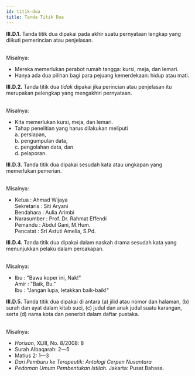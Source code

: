 ```yaml
---
id: titik-dua
title: Tanda Titik Dua
---
```


<div style={{ padding: '20px', color: 'black', backgroundColor: '#dbfaf4' }}>
<b>III.D.1.</b> Tanda titik dua dipakai pada akhir suatu pernyataan lengkap yang diikuti pemerincian atau penjelasan.
</div>
<br />

Misalnya:

- Mereka memerlukan perabot rumah tangga: kursi, meja, dan lemari.
- Hanya ada dua pilihan bagi para pejuang kemerdekaan: hidup atau mati.

<div style={{ padding: '20px', color: 'black', backgroundColor: '#dbfaf4' }}>
<b>III.D.2.</b> Tanda titik dua <i>tidak</i> dipakai jika perincian atau penjelasan itu merupakan pelengkap yang mengakhiri pernyataan.
</div>
<br />

Misalnya:

- Kita memerlukan kursi, meja, dan lemari.
- Tahap penelitian yang harus dilakukan meliputi  
a. persiapan,  
b. pengumpulan data,  
c. pengolahan data, dan  
d. pelaporan.  

<div style={{ padding: '20px', color: 'black', backgroundColor: '#dbfaf4' }}>
<b>III.D.3.</b> Tanda titik dua dipakai sesudah kata atau ungkapan yang memerlukan pemerian.
</div>
<br />

Misalnya:

- Ketua : Ahmad Wijaya  
Sekretaris : Siti Aryani  
Bendahara : Aulia Arimbi
- Narasumber : Prof. Dr. Rahmat Effendi  
Pemandu : Abdul Gani, M.Hum.  
Pencatat : Sri Astuti Amelia, S.Pd.  

<div style={{ padding: '20px', color: 'black', backgroundColor: '#dbfaf4' }}>
<b>III.D.4.</b> Tanda titik dua dipakai dalam naskah drama sesudah kata yang menunjukkan pelaku dalam percakapan.
</div>
<br />

Misalnya:

- Ibu : "Bawa koper ini, Nak!"  
Amir : "Baik, Bu."  
Ibu : "Jangan lupa, letakkan baik-baik!"  

<div style={{ padding: '20px', color: 'black', backgroundColor: '#dbfaf4' }}>
<b>III.D.5.</b> Tanda titik dua dipakai di antara (a) jilid atau nomor dan halaman, (b) surah dan ayat dalam kitab suci, (c) judul dan anak judul suatu karangan, serta (d) nama kota dan penerbit dalam daftar pustaka.
</div>
<br />

Misalnya:

- *Horison*, XLIII, No. 8/2008: 8
- Surah Albaqarah: 2—5
- Matius 2: 1—3
- *Dari Pemburu ke Terapeutik: Antologi Cerpen Nusantara*
- *Pedoman Umum Pembentukan Istilah*. Jakarta: Pusat Bahasa.
